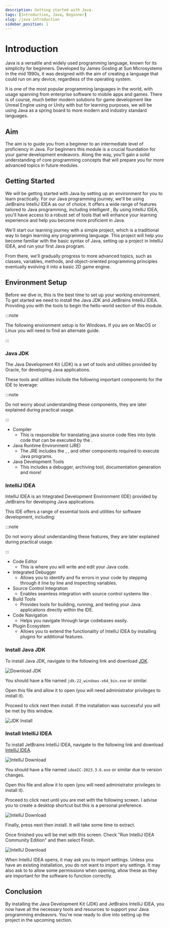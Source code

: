 ```yaml
---
description: Getting started with Java.
tags: [Introduction, Java, Beginner]
slug: /java-introduction
sidebar_position: 1
---
```



# Introduction

Java is a versatile and widely used programming language, known for its simplicity for beginners.
Developed by James Gosling at Sun Microsystems in the mid 1990s, it was designed with the aim of creating a language that could run on any device,
regardless of the operating system.

It is one of the most popular programming languages in the world,
with usage spanning from enterprise software to mobile apps and games.
There is of course, much better modern solutions for game development like Unreal Engine using <TextTooltip text="C++"/> or Unity with <TextTooltip text="C#"/> but for learning purposes,
we will be using Java as a spring board to more modern and industry standard languages.

## Aim

The aim is to guide you from a beginner to an intermediate level of proficiency in Java.
For beginners this module is a crucial foundation for your game development endeavors. Along the way, you'll gain a solid
understanding of core programming concepts that will prepare you for more advanced topics in future modules.

## Getting Started

We will be getting started with Java by setting up an environment for you to learn practically. For our Java programming journey, we'll be using JetBrains IntelliJ IDEA as our <TextTooltip text="IDE"/> of choice.
It offers a wide range of features tailored to Java programming, including intelligent <TextTooltip text="code completion"/>,
By using IntelliJ IDEA, you'll have access to a robust set of tools that will enhance your learning experience
and help you become more proficient in Java.

We'll start our learning journey with a simple <TextTooltip text="hello-world"/> project, which is a traditional way to begin learning any programming language.
This project will help you become familiar with the basic syntax of Java, setting up a project in IntelliJ IDEA, and run your first Java program.

From there, we'll gradually progress to more advanced topics, such as classes, variables, methods, and object-oriented programming principles eventually evolving it
into a basic 2D game engine.

## Environment Setup

Before we dive in, this is the best time to set up your working environment. To get started we need to install the Java JDK and JetBrains IntelliJ IDEA.
Providing you with the tools to begin the hello-world section of this module.

:::note

The following environment setup is for Windows. If you are on MacOS or Linux you will need to find an alternate guide.

:::

### Java JDK

The Java Development Kit (JDK) is a set of tools and utilities provided by Oracle, for developing Java applications.

These tools and utilities include the following important components for the IDE to leverage:

:::note

Do not worry about understanding these components, they are later explained during practical usage.

:::

- Compiler
    - This is responsible for translating java source code files into byte code that can be executed by the <TextTooltip text="JVM"/>.
- Java Runtime Environment (JRE)
    - The JRE includes the <TextTooltip text="JVM"/>, <TextTooltip text="API"/>, and other components required to execute Java programs.
- Java Development Tools
    - This includes a debugger, archiving tool, documentation generation and more!

### IntelliJ IDEA

IntelliJ IDEA is an Integrated Development Environment (IDE) provided by JetBrains for developing Java applications.

This IDE offers a range of essential tools and utilities for software development, including:

:::note

Do not worry about understanding these features, they are later explained during practical usage.

:::

- Code Editor
    - This is where you will write and edit your Java code.
- Integrated Debugger
    - Allows you to identify and fix errors in your code by stepping through it line by line and inspecting variables.
- Source Control Integration
    - Enables seamless integration with source control systems like <TextTooltip text="Git"/>.
- Build Tools
    - Provides tools for building, running, and testing your Java applications directly within the IDE.
- Code Navigation
    - Helps you navigate through large codebases easily.
- Plugin Ecosystem
    - Allows you to extend the functionality of IntelliJ IDEA by installing plugins for additional features.

### Install Java JDK

To install Java JDK, navigate to the following link and download [JDK](https://www.oracle.com/uk/java/technologies/downloads/).

![Download JDK](./img/JDK_Download_Img.webp)

You should have a file named <code>jdk-22_windows-x64_bin.exe</code> or similar.

Open this file and allow it to open (you will need administrator privileges to install it).

Proceed to click next then install. If the installation was successful you will be met by this window.

![JDK Install](./img/Java_Install_Succeeded.webp)

### Install IntelliJ IDEA

To install JetBrains IntelliJ IDEA, navigate to the following link and download [IntelliJ IDEA](https://www.jetbrains.com/idea/download/other.html).

![IntelliJ Download](./img/IntelliJ_Download.webp)

You should have a file named <code>ideaIC-2023.3.6.exe</code> or similar due to version changes.

Open this file and allow it to open (you will need administrator privileges to install it).

Proceed to click next until you are met with the following screen. I advise you to create a desktop shortcut but this is a personal preference.

![IntelliJ Download](./img/IntelliJ_Install_Shortcut.webp)

Finally, press next then install. It will take some time to extract.

Once finished you will be met with this screen. Check "Run IntelliJ IDEA Community Edition" and then select Finish.

![IntelliJ Download](./img/IntelliJ_Install_Finish.webp)

When IntelliJ IDEA opens, it may ask you to import settings. Unless you have an existing installation, you do not want to import any settings.
It may also ask to to allow some permissions when opening, allow these as they are important for the software to function correctly.

## Conclusion

By installing the Java Development Kit (JDK) and JetBrains IntelliJ IDEA, you now have all the necessary tools and resources to support your Java programming endeavors.
You're now ready to dive into setting up the <TextTooltip text="hello-world"/> project in the upcoming section.
